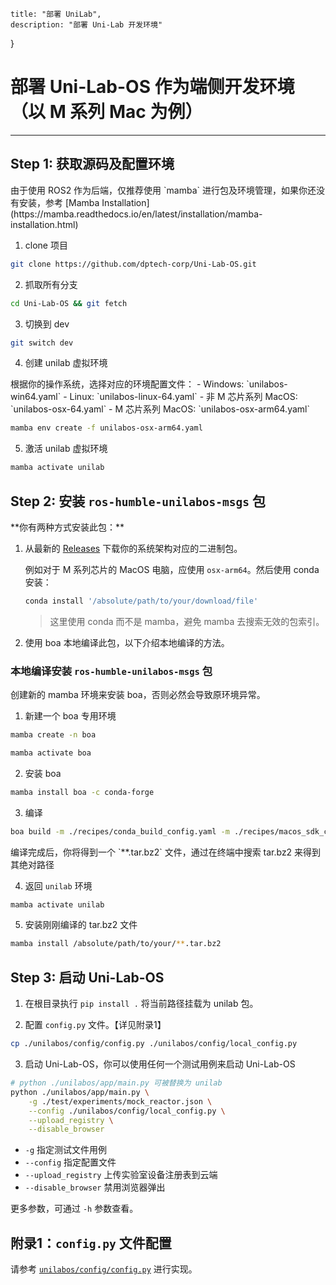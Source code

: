     title: "部署 UniLab",
    description: "部署 Uni-Lab 开发环境"
}

# 部署 Uni-Lab-OS 作为端侧开发环境（以 M 系列 Mac 为例）

---

## Step 1: 获取源码及配置环境

<Note>
由于使用 ROS2 作为后端，仅推荐使用 `mamba` 进行包及环境管理，如果你还没有安装，参考 [Mamba Installation](https://mamba.readthedocs.io/en/latest/installation/mamba-installation.html)
</Note>

1.  clone 项目

```sh
git clone https://github.com/dptech-corp/Uni-Lab-OS.git
```

2. 抓取所有分支

```sh
cd Uni-Lab-OS && git fetch
```

3. 切换到 dev

```sh
git switch dev
```

4. 创建 unilab 虚拟环境

<Warn>
根据你的操作系统，选择对应的环境配置文件：
- Windows: `unilabos-win64.yaml`
- Linux: `unilabos-linux-64.yaml`
- 非 M 芯片系列 MacOS: `unilabos-osx-64.yaml`
- M 芯片系列 MacOS: `unilabos-osx-arm64.yaml`
</Warn>

```sh
mamba env create -f unilabos-osx-arm64.yaml
```

5. 激活 unilab 虚拟环境

```sh
mamba activate unilab
```

## Step 2: 安装 `ros-humble-unilabos-msgs` 包

<Note>
**你有两种方式安装此包：**

1. 从最新的 [Releases](https://github.com/dptech-corp/Uni-Lab-OS/releases) 下载你的系统架构对应的二进制包。

    例如对于 M 系列芯片的 MacOS 电脑，应使用 `osx-arm64`。然后使用 conda 安装：
    ```sh
    conda install '/absolute/path/to/your/download/file'
    ```
    > 这里使用 conda 而不是 mamba，避免 mamba 去搜索无效的包索引。

2. 使用 boa 本地编译此包，以下介绍本地编译的方法。
</Note>

### 本地编译安装 `ros-humble-unilabos-msgs` 包

<Warn>
创建新的 mamba 环境来安装 boa，否则必然会导致原环境异常。
</Warn>

1. 新建一个 boa 专用环境

```sh
mamba create -n boa
```

```sh
mamba activate boa
```

2. 安装 boa

```sh
mamba install boa -c conda-forge
```

3. 编译

```sh
boa build -m ./recipes/conda_build_config.yaml -m ./recipes/macos_sdk_config.yaml ./recipes/ros-humble-unilabos-msgs
```

<Note>
编译完成后，你将得到一个 `**.tar.bz2` 文件，通过在终端中搜索 tar.bz2 来得到其绝对路径
</Note>

4. 返回 `unilab` 环境

```bash
mamba activate unilab
```

5. 安装刚刚编译的 tar.bz2 文件

```bash
mamba install /absolute/path/to/your/**.tar.bz2
```

## Step 3: 启动 Uni-Lab-OS

1. 在根目录执行 `pip install .` 将当前路径挂载为 unilab 包。

2. 配置 `config.py` 文件。【详见附录1】

```sh
cp ./unilabos/config/config.py ./unilabos/config/local_config.py
```

3. 启动 Uni-Lab-OS，你可以使用任何一个测试用例来启动 Uni-Lab-OS

```bash
# python ./unilabos/app/main.py 可被替换为 unilab
python ./unilabos/app/main.py \
    -g ./test/experiments/mock_reactor.json \
    --config ./unilabos/config/local_config.py \
    --upload_registry \
    --disable_browser
```

* `-g` 指定测试文件用例
* `--config` 指定配置文件
* `--upload_registry` 上传实验室设备注册表到云端
* `--disable_browser` 禁用浏览器弹出

更多参数，可通过 `-h` 参数查看。

## 附录1：`config.py` 文件配置

请参考 [`unilabos/config/config.py`](https://github.com/dptech-corp/Uni-Lab-OS/blob/main/unilabos/config/config.py) 进行实现。
